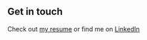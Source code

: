 ## Get in touch

Check out [my resume](https://axiao35.github.io/Resume/resume.pdf) or find me on [LinkedIn](https://www.linkedin.com/in/axiao35/)
